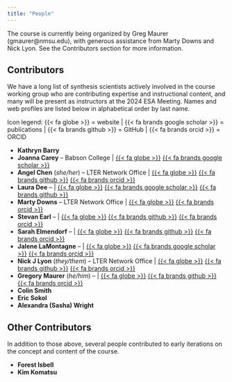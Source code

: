 ```yaml
---
title: "People"
---
```


The course is currently being organized by Greg Maurer (gmaurer@nmsu.edu), with generous assistance from Marty Downs and Nick Lyon. See the Contributors section for more information.

## Contributors

We have a long list of synthesis scientists actively involved in the course working group who are contributing expertise and instructional content, and many will be present as instructors at the 2024 ESA Meeting. Names and web profiles are listed below in alphabetical order by last name.

Icon legend: {{< fa globe >}} = website | {{< fa brands google scholar >}} = publications | {{< fa brands github >}} = GitHub | {{< fa brands orcid >}} = ORCID

- **Kathryn Barry**
- **Joanna Carey** -- Babson College | [{{< fa globe >}}](https://www.babson.edu/about/our-leaders-and-scholars/faculty-and-academic-divisions/faculty-profiles/joanna-carey.php) [{{< fa brands google scholar >}}](https://scholar.google.com/citations?user=n_HQZ7QAAAAJ&hl=en)
- **Angel Chen** (_she/her_) -- LTER Network Office | [{{< fa globe >}}](https://angelchen7.github.io/) [{{< fa brands github >}}](https://github.com/angelchen7/) [{{< fa brands orcid >}}](https://orcid.org/0000-0003-3515-6710)
- **Laura Dee** -- | [{{< fa globe >}}](www.lauraedee.com) [{{< fa brands google scholar >}}](https://scholar.google.com/citations?user=fkHAm5YAAAAJ&hl=en) [{{< fa brands github >}}](https://github.com/lauradee/)
- **Marty Downs** -- LTER Network Office | [{{< fa globe >}}](https://lternet.edu/) [{{< fa brands orcid >}}](https://orcid.org/0000-0003-2833-956X)
- **Stevan Earl** -- | [{{< fa globe >}}](https://sustainability-innovation.asu.edu/person/stevan-earl/) [{{< fa brands github >}}](https://github.com/srearl) [{{< fa brands orcid >}}](https://orcid.org/0000-0002-4465-452X)
- **Sarah Elmendorf** -- | [{{< fa globe >}}](https://www.colorado.edu/instaar/sarah-elmendorf) [{{< fa brands github >}}](https://github.com/scelmendorf/) [{{< fa brands orcid >}}](https://orcid.org/0000-0002-3007-8058)
- **Jalene LaMontagne** -- | [{{< fa globe >}}](https://lamontagnelab.weebly.com/) [{{< fa brands google scholar >}}](https://scholar.google.com/citations?user=BSOec3pWk-0C&hl) [{{< fa brands orcid >}}](https://orcid.org/0000-0001-7713-8591)
- **Nick J Lyon** (_they/them_) -- LTER Network Office | [{{< fa globe >}}](https://njlyon0.github.io/) [{{< fa brands github >}}](https://github.com/njlyon0) [{{< fa brands orcid >}}](https://orcid.org/0000-0003-3905-1078)
- **Gregory Maurer** (_he/him_) -- | [{{< fa globe >}}](https://greg.pronghorns.net/) [{{< fa brands github >}}](https://github.com/gremau) [{{< fa brands orcid >}}](https://orcid.org/0000-0002-3007-8058)
- **Colin Smith**
- **Eric Sokol**
- **Alexandra (Sasha) Wright**

## Other Contributors

In addition to those above, several people contributed to early iterations on the concept and content of the course.

- **Forest Isbell**
- **Kim Komatsu**

